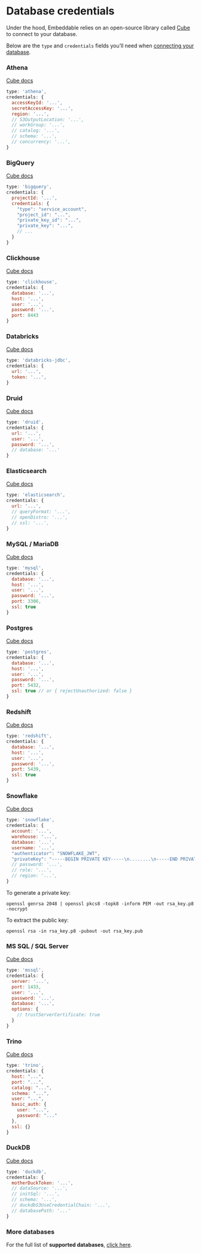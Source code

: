 # Database credentials

Under the hood, Embeddable relies on an open-source library called [Cube](https://cube.dev/docs/product/configuration/data-sources) to connect to your database.

Below are the `type` and `credentials` fields you’ll need when [connecting your database](./connect-your-database).

### Athena
[Cube docs](https://cube.dev/docs/product/configuration/data-sources/aws-athena)
```javascript
type: 'athena',
credentials: {
  accessKeyId: '...',
  secretAccessKey: '...',
  region: '...',
  // S3OutputLocation: '...',
  // workGroup: '...',
  // catalog: '...',
  // schema: '...',
  // concurrency: '...',
}
```

### BigQuery
[Cube docs](https://cube.dev/docs/product/configuration/data-sources/google-bigquery)
```javascript
type: 'bigquery',
credentials: {
  projectId: '...',
  credentials: {
    "type": "service_account",
    "project_id": "...",
    "private_key_id": "...",
    "private_key": "...",
    // ...
  }
}
```

### Clickhouse
[Cube docs](https://cube.dev/docs/config/databases/clickhouse)
```javascript
type: 'clickhouse',
credentials: {
  database: '...',
  host: '...',
  user: '...',
  password: '...',
  port: 8443
}
```

### Databricks
[Cube docs](https://cube.dev/docs/product/configuration/data-sources/databricks-jdbc)
```javascript
type: 'databricks-jdbc',
credentials: {
  url: '...',
  token: '...',
}
```

### Druid
[Cube docs](https://cube.dev/docs/config/databases/druid)
```javascript
type: 'druid',
credentials: {
  url: '...',
  user: '...',
  password: '...',
  // database: '...'
}

```
### Elasticsearch
[Cube docs](https://cube.dev/docs/product/configuration/data-sources/elasticsearch)
```javascript
type: 'elasticsearch',
credentials: {
  url: '...',
  // queryFormat: '...',
  // openDistro: '...',
  // ssl: '...',
}
```

### MySQL / MariaDB
[Cube docs](https://cube.dev/docs/config/databases/mysql)
```javascript
type: 'mysql',
credentials: {
  database: '...',
  host: '...',
  user: '...',
  password: '...',
  port: 3306,
  ssl: true
}
```

### Postgres
[Cube docs](https://cube.dev/docs/config/databases/postgres)
```javascript
type: 'postgres',
credentials: {
  database: '...',
  host: '...',
  user: '...',
  password: '...',
  port: 5432,
  ssl: true // or { rejectUnauthorized: false }
}
```

### Redshift
[Cube docs](https://cube.dev/docs/product/configuration/data-sources/aws-redshift)
```javascript
type: 'redshift',
credentials: {
  database: '...',
  host: '...',
  user: '...',
  password: '...',
  port: 5439,
  ssl: true
}
```

### Snowflake
[Cube docs](https://cube.dev/docs/config/databases/snowflake)
```javascript
type: 'snowflake',
credentials: {
  account: '...',
  warehouse: '...',
  database: '...',
  username: '...',
  "authenticator": "SNOWFLAKE_JWT",
  "privateKey": "-----BEGIN PRIVATE KEY-----\n........\n-----END PRIVATE KEY-----"
  // password: '...',
  // role: '...',
  // region: '...',
}
```
To generate a private key:
```
openssl genrsa 2048 | openssl pkcs8 -topk8 -inform PEM -out rsa_key.p8 -nocrypt
```
To extract the public key:
```
openssl rsa -in rsa_key.p8 -pubout -out rsa_key.pub
```


### MS SQL / SQL Server
[Cube docs](https://cube.dev/docs/config/databases/mssql)
```javascript
type: 'mssql',
credentials: {
  server: '...',
  port: 1433,
  user: '...',
  password: '...',
  database: '...',
  options: {
    // trustServerCertificate: true
  }
}
```

### Trino
[Cube docs](https://cube.dev/docs/config/databases/trino)
```javascript
type: 'trino',
credentials: {
  host: "...",
  port: "...",
  catalog: "...",
  schema: "...",
  user: "...",
  basic_auth: {
    user: "...",
    password: "..."
  },
  ssl: {}
}
```

### DuckDB
[Cube docs](https://cube.dev/docs/product/configuration/data-sources/duckdb)
```javascript
type: 'duckdb',
credentials: {
  motherDuckToken: '...',
  // dataSource: '...',
  // initSql: '...',
  // schema: '...',
  // duckdbS3UseCredentialChain: '...',
  // databasePath: '...'
}
```

### More databases
For the full list of **supported databases**, [click here](https://cube.dev/docs/product/configuration/data-sources).

